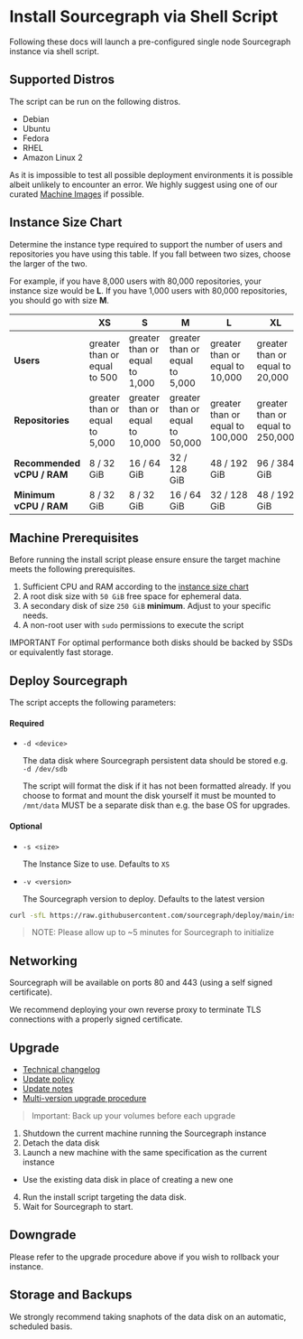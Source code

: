 # Install Sourcegraph via Shell Script

Following these docs will launch a pre-configured single node Sourcegraph instance via shell script.


## Supported Distros
The script can be run on the following distros.

- Debian
- Ubuntu
- Fedora
- RHEL
- Amazon Linux 2

As it is impossible to test all possible deployment environments it is possible albeit unlikely to encounter an error. We highly suggest using one of our
curated [Machine Images](/admin/deploy/machine-images/) if possible.

## Instance Size Chart

Determine the instance type required to support the number of users and repositories you have using this table. If you fall between two sizes, choose the larger of the two.

For example, if you have 8,000 users with 80,000 repositories, your instance size would be **L**. If you have 1,000 users with 80,000 repositories, you should go with size **M**.

|                            | **XS**     | **S**       | **M**        | **L**        | **XL**       |
|----------------------------|------------|-------------|--------------|--------------|--------------|
| **Users**                  | greater than or equal to 500   | greater than or equal to 1,000  | greater than or equal to 5,000   | greater than or equal to 10,000  | greater than or equal to 20,000  |
| **Repositories**           | greater than or equal to 5,000 | greater than or equal to 10,000 | greater than or equal to 50,000  | greater than or equal to 100,000 | greater than or equal to 250,000 |
| **Recommended vCPU / RAM** | 8 / 32 GiB | 16 / 64 GiB | 32 / 128 GiB | 48 / 192 GiB | 96 / 384 GiB |
| **Minimum vCPU / RAM**     | 8 / 32 GiB | 8 / 32 GiB  | 16 / 64 GiB  | 32 / 128 GiB | 48 / 192 GiB |


## Machine Prerequisites
Before running the install script please ensure ensure the target machine meets the following prerequisites.

1. Sufficient CPU and RAM according to the [instance size chart](#instance-size-chart)
2. A root disk size with `50 GiB` free space for ephemeral data.
3. A secondary disk of size `250 GiB` **minimum**. Adjust to your specific needs.
4. A non-root user with `sudo` permissions to execute the script

<span class="badge badge-critical">IMPORTANT</span> For optimal performance both disks should be backed by SSDs or equivalently fast storage.

## Deploy Sourcegraph

The script accepts the following parameters:
#### Required

- `-d <device>`

    The data disk where Sourcegraph persistent data should be stored e.g. `-d /dev/sdb`

    The script will format the disk if it has not been formatted already.
    If you choose to format and mount the disk yourself it must be mounted to `/mnt/data`
    MUST be a separate disk than e.g. the base OS for upgrades.

#### Optional
- `-s <size>`

    The Instance Size to use. Defaults to `XS`
- `-v <version>`

    The Sourcegraph version to deploy. Defaults to the latest version

```sh
curl -sfL https://raw.githubusercontent.com/sourcegraph/deploy/main/install/scripts/k3s/install.sh | bash -s -- <args>
```

> NOTE: Please allow up to ~5 minutes for Sourcegraph to initialize

## Networking
Sourcegraph will be available on ports 80 and 443 (using a self signed certificate).

We recommend deploying your own reverse proxy to terminate TLS connections with a properly signed certificate.

## Upgrade
- [Technical changelog](/technical-changelog)
- [Update policy](/admin/updates#update-policy)
- [Update notes](/admin/updates/kubernetes)
- [Multi-version upgrade procedure](/admin/updates/kubernetes#multi-version-upgrade-procedure)

> Important: Back up your volumes before each upgrade

1. Shutdown the current machine running the Sourcegraph instance
2. Detach the data disk
3. Launch a new machine with the same specification as the current instance
  - Use the existing data disk in place of creating a new one
4. Run the install script targeting the data disk.
5. Wait for Sourcegraph to start.

## Downgrade
Please refer to the upgrade procedure above if you wish to rollback your instance.

## Storage and Backups
We strongly recommend taking snaphots of the data disk on an automatic, scheduled basis.

